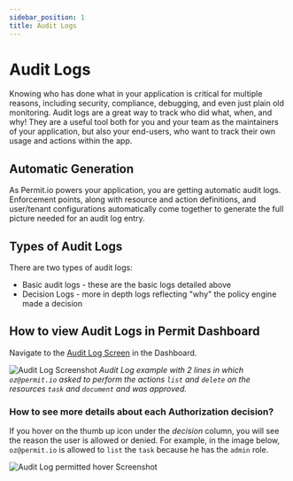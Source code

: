 ```yaml
---
sidebar_position: 1
title: Audit Logs
---
```


# Audit Logs

Knowing who has done what in your application is critical for multiple reasons, including security, compliance, debugging, and even just plain old monitoring.
Audit logs are a great way to track who did what, when, and why!
They are a useful tool both for you and your team as the maintainers of your application, but also your end-users, who want to track their own usage and actions within the app.

## Automatic Generation

As Permit.io powers your application, you are getting automatic audit logs.
Enforcement points, along with resource and action definitions, and user/tenant configurations automatically come together to generate the full picture needed for an audit log entry.

## Types of Audit Logs

There are two types of audit logs:
- Basic audit logs - these are the basic logs detailed above
- Decision Logs - more in depth logs reflecting "why" the policy engine made a decision

## How to view Audit Logs in Permit Dashboard

Navigate to the [Audit Log Screen](https://app.permit.io/audit-log) in the Dashboard.

![Audit Log Screenshot](/img/screenshots/audit-log.png)
_Audit Log example with 2 lines in which `oz@permit.io` asked to perform the actions `list` and `delete` on the resources `task` and `document` and was approved._

### How to see more details about each Authorization decision?

If you hover on the thumb up icon under the _decision_ column, you will see the reason the user is allowed or denied.
For example, in the image below, `oz@permit.io` is allowed to `list` the `task` because he has the `admin` role.

![Audit Log permitted hover Screenshot](/img/screenshots/audit-log-approve-hover.png)
